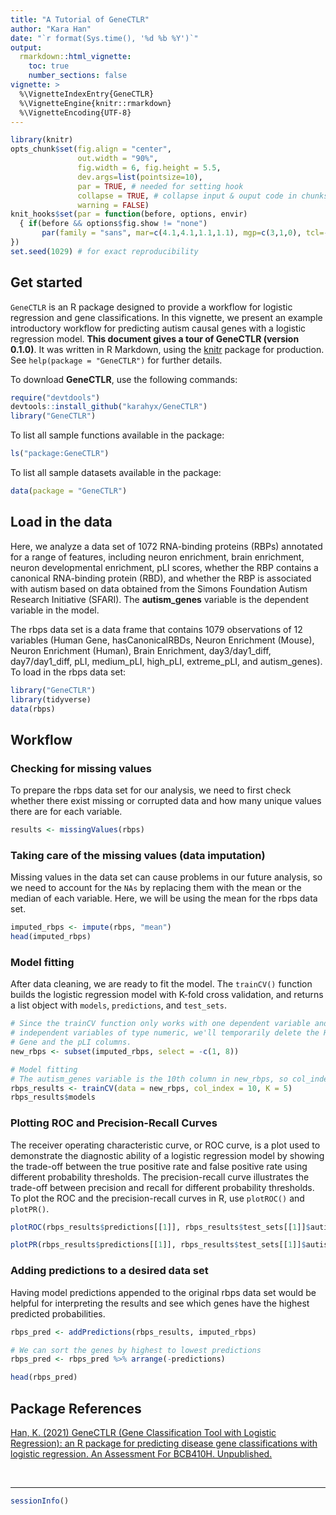 ```yaml
---
title: "A Tutorial of GeneCTLR"
author: "Kara Han"
date: "`r format(Sys.time(), '%d %b %Y')`"
output: 
  rmarkdown::html_vignette:
    toc: true
    number_sections: false
vignette: >
  %\VignetteIndexEntry{GeneCTLR}
  %\VignetteEngine{knitr::rmarkdown}
  %\VignetteEncoding{UTF-8}
---
```


```r
library(knitr)
opts_chunk$set(fig.align = "center", 
               out.width = "90%",
               fig.width = 6, fig.height = 5.5,
               dev.args=list(pointsize=10),
               par = TRUE, # needed for setting hook 
               collapse = TRUE, # collapse input & ouput code in chunks
               warning = FALSE)
knit_hooks$set(par = function(before, options, envir)
  { if(before && options$fig.show != "none") 
       par(family = "sans", mar=c(4.1,4.1,1.1,1.1), mgp=c(3,1,0), tcl=-0.5)
})
set.seed(1029) # for exact reproducibility
```

## Get started
`GeneCTLR` is an R package designed to provide a workflow for logistic
regression and gene classifications. In this vignette, we present an example introductory workflow for predicting autism causal genes with a logistic regression model. 
**This document gives a tour of GeneCTLR (version 0.1.0)**. 
It was written in R Markdown, using the [knitr](https://cran.r-project.org/package=knitr) package for production. See `help(package = "GeneCTLR")` for further details.

To download **GeneCTLR**, use the following commands:
```r
require("devtdools")
devtools::install_github("karahyx/GeneCTLR")
library("GeneCTLR")
```

To list all sample functions available in the package:
```r
ls("package:GeneCTLR")
```

To list all sample datasets available in the package:
```r
data(package = "GeneCTLR")
```

## Load in the data
Here, we analyze a data set of 1072 RNA-binding proteins (RBPs) annotated for a range
of features, including neuron enrichment, brain enrichment, neuron developmental
enrichment, pLI scores, whether the RBP contains a canonical RNA-binding protein (RBD), and whether the RBP is associated with autism based on data obtained from the Simons Foundation Autism Research Initiative (SFARI). The **autism_genes**
variable is the dependent variable in the model.

The rbps data set is a data frame that contains 1079 observations of 12 variables (Human Gene, hasCanonicalRBDs, Neuron Enrichment (Mouse), Neuron Enrichment (Human), Brain Enrichment, day3/day1_diff, day7/day1_diff, pLI, medium_pLI, high_pLI, extreme_pLI, and autism_genes). To load in the rbps data set:
```r
library("GeneCTLR")
library(tidyverse)
data(rbps)
```

## Workflow
### Checking for missing values
To prepare the rbps data set for our analysis, we need to first check whether there exist missing or corrupted data and how many unique values there are for each variable.
```r
results <- missingValues(rbps)
```

### Taking care of the missing values (data imputation)
Missing values in the data set can cause problems in our future analysis, so we need to account for the `NAs` by replacing them with the mean or the median of each variable. Here, we will be using the mean for the rbps data set.
```r
imputed_rbps <- impute(rbps, "mean")
head(imputed_rbps)
```

### Model fitting
After data cleaning, we are ready to fit the model. The `trainCV()` function 
builds the logistic regression model with K-fold cross validation, and returns 
a list object with `models`, `predictions`, and `test_sets`. 
``` r
# Since the trainCV function only works with one dependent variable and 
# independent variables of type numeric, we'll temporarily delete the Human 
# Gene and the pLI columns.
new_rbps <- subset(imputed_rbps, select = -c(1, 8))

# Model fitting
# The autism_genes variable is the 10th column in new_rbps, so col_index = 10.
rbps_results <- trainCV(data = new_rbps, col_index = 10, K = 5)
rbps_results$models
```

### Plotting ROC and Precision-Recall Curves
The receiver operating characteristic curve, or ROC curve, is a plot used to demonstrate the diagnostic ability of a logistic regression model by showing the trade-off between the true positive rate and false positive rate using different probability thresholds. The precision-recall curve illustrates the trade-off between precision and recall for different probability thresholds. To plot the ROC and the precision-recall curves in R, use `plotROC()` and `plotPR()`.
```r
plotROC(rbps_results$predictions[[1]], rbps_results$test_sets[[1]]$autism_genes)

plotPR(rbps_results$predictions[[1]], rbps_results$test_sets[[1]]$autism_genes)
```

### Adding predictions to a desired data set
Having model predictions appended to the original rbps data set would be helpful for interpreting the results and see which genes have the highest predicted probabilities. 
```r
rbps_pred <- addPredictions(rbps_results, imputed_rbps)

# We can sort the genes by highest to lowest predictions
rbps_pred <- rbps_pred %>% arrange(-predictions)

head(rbps_pred)
```

## Package References
[Han, K. (2021) GeneCTLR (Gene Classification Tool with Logistic Regression):
an R package for predicting disease gene classifications with logistic regression. An Assessment For BCB410H. Unpublished.](https://github.com/karahyx/GeneCTLR)
  
<br>

----

```r
sessionInfo()
```
